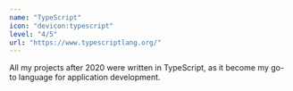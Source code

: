 ```yaml
---
name: "TypeScript"
icon: "devicon:typescript"
level: "4/5"
url: "https://www.typescriptlang.org/"
---
```


All my projects after 2020 were written in TypeScript, as it become my go-to language for application development.
